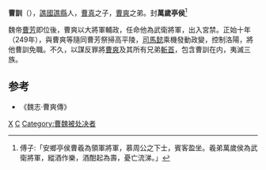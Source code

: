 '''曹訓'''（{{bd|？||249年|catIdx=}}），[[譙國|譙國]][[譙縣|譙縣]]人，[[曹真|曹真]]之子，[[曹爽|曹爽]]之弟。封'''萬歲亭侯'''<ref>傅子:「安鄉亭侯曹羲為領軍將軍，慕周公之下士，賓客盈坐。羲弟萬歲侯為武衛將軍，縱酒作樂，酒酣起為壽，憂亡流涕。」</ref>

魏帝[[曹芳|曹芳]]即位後，曹爽以大將軍輔政，任命他為武衛將軍，出入宮禁。正始十年（249年），與曹爽等隨同曹芳祭掃高平陵，[[司馬懿|司馬懿]]乘機發動政變，控制洛陽，將他曹訓免職。不久，以謀反罪將[[曹爽|曹爽]]及其所有兄弟[[斬首|斬首]]，包含曹訓在内，夷滅三族。

== 参考 ==
*《魏志·曹爽傳》

{{三国人物小作品}}

[[Category:曹姓|X]]
[[Category:三国政治人物|C]]
[[Category:曹魏被处决者|Category:曹魏被处决者]]